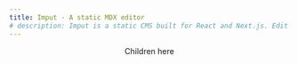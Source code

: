 ```yaml
---
title: Imput - A static MDX editor
# description: Imput is a static CMS built for React and Next.js. Edit your MDX and React components without ever leaving your browser.
---
```


<Navbar />

<Header
  title="Writing MDX has never been easier"
  subtitle="A static CMS built for React and Next.js"
/>

<VideoHeading
  heading="Live edit your MDX components"
  videoSrc="/live-editing-webm.webm"
/>

<ImageTextSection title="Example" imageSrc="/mdx-logo.jpg" direction="ltr">

Children here

</ImageTextSection>

<Footer copyright="© 2024 Imput. All rights reserved." />
